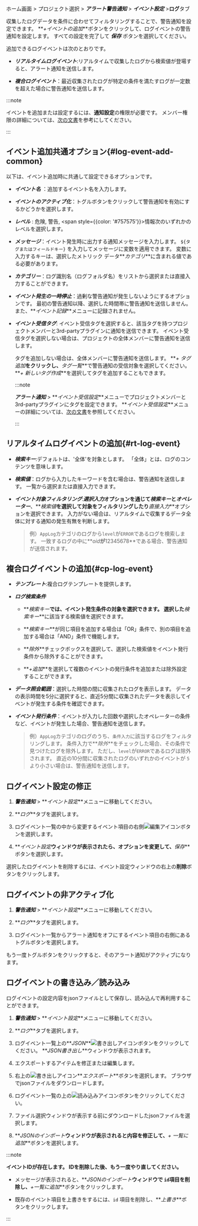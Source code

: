 ホーム画面 > プロジェクト選択 > **_アラート警告通知_** > **_イベント設定_** >**ログ**タブ

収集したログデータを条件に合わせてフィルタリングすることで、警告通知を設定できます。 **_+イベントの追加_**ボタンをクリックして、ログイベントの警告通知を設定します。 すべての設定を完了して **_保存_** ボタンを選択してください。

<ImgLang img='log-alert-config.png' desc='로그 알림 설정' />

追加できるログイベントは次のとおりです。

-   **_リアルタイムログイベント_**:リアルタイムで収集したログから検索値が登場すると、アラート通知を送信します。

-   **_複合ログイベント_**：最近収集されたログが特定の条件を満たすログが一定数を超えた場合に警告通知を送信します。

:::note

イベントを追加または設定するには、**通知設定**の権限が必要です。 メンバー権限の詳細については、[次の文書](../project/project-structure#project-auth)を参考にしてください。

:::

## イベント追加共通オプション{#log-event-add-common}

以下は、イベント追加時に共通して設定できるオプションです。

-   **_イベント名_** ：追加するイベント名を入力します。

-   **_イベントのアクティブ化_**：トグルボタンをクリックして警告通知を有効にするかどうかを選択します。

-   **_レベル_** : <span class='vslow'>危険</span>, <span class='slow'>警告</span>, <span style={{color: '#757575'}}>情報</span>次のいずれかのレベルを選択します。

-   **_メッセージ_**：イベント発生時に出力する通知メッセージを入力します。 `${タグまたはフィールドキー}` を入力してメッセージに変数を適用できます。 変数に入力するキーは、選択したメトリック データ**_カテゴリ_**に含まれる値である必要があります。

-   **_カテゴリー_**：ログ識別名（ログフォルダ名）をリストから選択または直接入力することができます。

-   **_イベント発生の一時停止_**：過剰な警告通知が発生しないようにするオプションです。 最初の警告通知以降、選択した時間帯に警告通知を送信しません。 また、**_イベント記録_**メニューに記録されません。

-   **_イベント受信タグ_**: イベント受信タグを選択すると、該当タグを持つプロジェクトメンバーと3rd-partyプラグインに通知を送信できます。 イベント受信タグを選択しない場合は、プロジェクトの全体メンバーに警告通知を送信します。  

    タグを追加しない場合は、全体メンバーに警告通知を送信します。 **_+ タグ追加_**をクリックし、**_タグ一覧_**で警告通知の受信対象を選択してください。 **_+ 新しいタグ作成_**を選択してタグを追加することもできます。

    :::note

    **_アラート通知_** > **_イベント受信設定_**メニューでプロジェクトメンバーと3rd-partyプラグインにタグを設定できます。 **_イベント受信設定_**メニューの詳細については、[次の文書](set-receive-event)を参照してください。

    :::

## リアルタイムログイベントの追加{#rt-log-event}

<ImgLang img='log-alert-rt.png' desc='リアルタイムログイベントの追加' />

-   **_検索キー_**:デフォルトは、'全体'を対象とします。 「全体」とは、ログのコンテンツを意味します。

-   **_検索値_**：ログから入力したキーワードを含む場合は、警告通知を送信します。 一覧から選択または直接入力できます。

-   **_イベント対象フィルタリング_**:**_選択入力_**オプションを通じて**_検索キー_**と**_オペレーター_**、**_検索値_**を選択して対象をフィルタリングしたり**_直接入力_**オプションを選択できます。 入力がない場合は、リアルタイムで収集するデータ全体に対する通知の発生有無を判断します。

    > 例）`AppLog`カテゴリのログから`level`が`ERROR`であるログを検索します。 一致するログの中に**_oid_**が**12345678**である場合、警告通知が送信されます。

## 複合ログイベントの追加{#cp-log-event}

<ImgLang img='log-alert-cp.png' desc='複合ログイベントの追加' />

-   **_テンプレート_**:複合ログテンプレートを提供します。 

-   **_ログ検索条件_**

    -   **_検索キー_**では、イベント発生条件の対象を選択できます。 選択した**_検索キー_**に該当する検索値を選択できます。

    -   **_検索キー_**が同じ項目を追加する場合は「OR」条件で、別の項目を追加する場合は「AND」条件で機能します。

    -   **_除外_**チェックボックスを選択して、選択した検索値をイベント発行条件から除外することができます。

    -   **_+追加_**を選択して複数のイベントの発行条件を追加または除外設定することができます。  

-   **_データ照会範囲_**：選択した時間の間に収集されたログを表示します。 データの表示時間を5分に選択すると、直近5分間に収集されたデータを表示してイベントが発生する条件を確認できます。 

-   **_イベント発行条件_**：イベントが入力した回数や選択したオペレーターの条件など、イベントが発生した場合、警告通知を送信します。

    > 例）`AppLog`カテゴリのログのうち、`条件入力`に該当するログをフィルタリングします。 条件入力で**_除外_**をチェックした場合、その条件で見つけたログを除外します。 ただし、`level`が`ERROR`であるログは除外されます。 直近の10分間に収集されたログのいずれかのイベントが `5`より小さい場合は、警告通知を送信します。

## ログイベント設定の修正

1.  **_警告通知_** > **_イベント設定_**メニューに移動してください。

2.  **_ログ_**タブを選択します。

3.  ログイベント一覧の中から変更するイベント項目の右側![編集アイコン](/img/ico-edit.svg)ボタンを選択します。

4.  **_イベント設定_**ウィンドウが表示されたら、オプションを変更して、**_保存_**ボタンを選択します。

選択したログイベントを削除するには、イベント設定ウィンドウの右上の**削除**ボタンをクリックします。

## ログイベントの非アクティブ化

1.  **_警告通知_** > **_イベント設定_**メニューに移動してください。

2.  **_ログ_**タブを選択します。

3.  ログイベント一覧からアラート通知をオフにするイベント項目の右側にあるトグルボタンを選択します。

もう一度トグルボタンをクリックすると、そのアラート通知がアクティブになります。

## ログイベントの書き込み／読み込み

ログイベントの設定内容をjsonファイルとして保存し、読み込んで再利用することができます。

1.  **_警告通知_** > **_イベント設定_**メニューに移動してください。

2.  **_ログ_**タブを選択します。

3.  ログイベント一覧上の**_JSON_**![書き出しアイコン](/img/ico-export.svg)ボタンをクリックしてください。 **_JSON書き出し_**ウィンドウが表示されます。

4.  エクスポートするアイテムを修正または編集します。

5.  右上の![書き出しアイコン](/img/ico-export.svg)**_エクスポート_**ボタンを選択します。 ブラウザでjsonファイルをダウンロードします。

6.  ログイベント一覧の上の![読み込みアイコン](/img/ico-import.svg)ボタンをクリックしてください。

7.  ファイル選択ウィンドウが表示する前にダウンロードしたjsonファイルを選択します。

8.  **_JSONのインポート_**ウィンドウが表示されると内容を修正して、**_+ 一覧に追加_**ボタンを選択します。

:::note 

**イベントIDが存在します。 IDを削除した後、もう一度やり直してください。**

-   メッセージが表示されると、**_JSONのインポート_**ウィンドウで `id`項目を削除し、**_+一覧に追加_**ボタンをクリックします。

-   既存のイベント項目を上書きをするには、`id` 項目を削除し、**_上書き_**ボタンをクリックします。

:::
